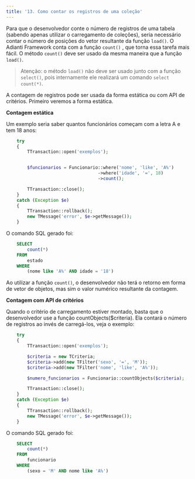 ```yaml
---
title: '13. Como contar os registros de uma coleção'
---
```


Para que o desenvolvedor conte o número de registros de uma tabela (sabendo apenas utilizar o carregamento de coleções), seria necessário contar o número de posições do vetor resultante da função `load()`. O Adianti Framework conta com a função `count()` , que torna essa tarefa mais fácil. O método `count()` deve ser usado da mesma maneira que a função `load()`.

> Atenção: o método `load()` não deve ser usado junto com a função `select()`, pois internamente ele realizará um comando `select count(*)`.

A contagem de registros pode ser usada da forma estática ou com API de critérios. Primeiro veremos a forma estática.

**Contagem estática**

Um exemplo seria saber quantos funcionários começam com a letra A e tem 18 anos:

```php
    try
    {
        TTransaction::open('exemplos');


        $funcionarios = Funcionario::where('nome', 'like', 'A%')
                                   ->where('idade', '=', 18)
                                   ->count();

        TTransaction::close();
    }
    catch (Exception $e)
    {
        TTransaction::rollback();
        new TMessage('error', $e->getMessage());
    }
```

O comando SQL gerado foi:

```sql
    SELECT
        count(*)
    FROM
        estado
    WHERE
        (nome like 'A%' AND idade = '18')
```

Ao utilizar a função `count()`, o desenvolvedor não terá o retorno em forma de vetor de objetos, mas sim o valor numérico resultante da contagem.

**Contagem com API de critérios**

Quando o critério de carregamento estiver montado, basta que o desenvolvedor use a função countObjects($criteria). Ela contará o número de registros ao invés de carregá-los, veja o exemplo:

```php
    try
    {
        TTransaction::open('exemplos');

        $criteria = new TCriteria;
        $criteria->add(new TFilter('sexo', '=', 'M'));
        $criteria->add(new TFilter('nome', 'like', 'A%'));

        $numero_funcionarios = Funcionario::countObjects($criteria);

        TTransaction::close();
    }
    catch (Exception $e)
    {
        TTransaction::rollback();
        new TMessage('error', $e->getMessage());
    }
```

O comando SQL gerado foi:

```sql
    SELECT 
        count(*)
    FROM 
        funcionario
    WHERE 
        (sexo = 'M' AND nome like 'A%')
```

